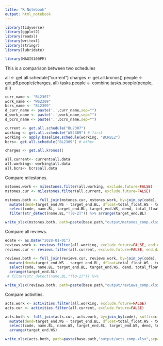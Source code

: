 ```yaml
---
title: "R Notebook"
output: html_notebook
---
```


```r
library(tidyverse)
library(ggplot2)
library(readxl)
library(writexl)
library(stringr)
library(lubridate)

library(MAGIS100PM)
```


This is a comparison between two schedules

all <- get.all.schedule("current")
charges <- get.all.kronos()
people <- get.p6.people(charges, all)
tasks.people <- combine.tasks.people(people, all)



```r
curr_name <- "BL2307"
work_name <- "WS2309"
bcrs_name <- "BL2309"
d_curr_name <- paste('.',curr_name,sep="")
d_work_name <- paste('.',work_name,sep="")
d_bcrs_name <- paste('.',bcrs_name,sep="")

current <- get.all.schedule("BL2307")
working <- get.all.schedule("WS2309") # first
working <- apply.baseline.schedule(working, "BCRBL2")
bcrs<- get.all.schedule("BL2309") # other

charges <- get.all.kronos()

all.current<- current$all.data
all.working<- working$all.data
all.bcrs<- bcrs$all.data
```


Compare milestones.
```r
mstones.work <- milestones.filter(all.working, exclude.future=FALSE)
mstones.cur <- milestones.filter(all.current, exclude.future=FALSE)

mstones.both <- full_join(mstones.cur, mstones.work, by=join_by(code), suffix=c(".BL",".WS")) %>%
  mutate(dend=target_end.WS - target_end.BL, dfloat=total_float.WS - total_float.BL) %>%
  select(code, name.BL, target_end.BL, target_end.WS, dend, total_float.BL, total_float.WS, dfloat) %>%
  filter(str_detect(name.BL,"T[0-2]")) %>% arrange(target_end.BL)

write_xlsx(mstones.both, path=paste(base.path,"output/mstones_comp.xlsx",sep=""))
```


Compare all reviews.
```r
edate <- as.Date("2028-01-01")
reviews.work <- reviews.filter(all.working, exclude.future=FALSE, end.date=edate)
reviews.cur <- reviews.filter(all.current, exclude.future=FALSE, end.date=edate)

reviews.both <- full_join(reviews.cur, reviews.work, by=join_by(code), suffix=c(".BL",".WS")) %>%
  mutate(dend=target_end.WS - target_end.BL, dfloat=total_float.WS - total_float.BL) %>%
  select(code, name.BL, target_end.BL, target_end.WS, dend, total_float.BL, total_float.WS, dfloat) %>%
  arrange(target_end.BL)
 # filter(str_detect(name.BL,"T[0-2]")) %>% 

write_xlsx(reviews.both, path=paste(base.path,"output/reviews_comp.xlsx",sep=""))
```


Compare activities.
```r
acts.work <- activities.filter(all.working, exclude.future=FALSE)
acts.cur <- activities.filter(all.current, exclude.future=FALSE)

acts.both <- full_join(acts.cur, acts.work, by=join_by(code), suffix=c(".BL",".WS")) %>%
  mutate(dend=target_end.WS - target_end.BL, dfloat=total_float.WS - total_float.BL) %>%
  select(code, name.BL, name.WS, target_end.BL, target_end.WS, dend, total_float.BL, total_float.WS, dfloat) %>%
  arrange(target_end.WS)

write_xlsx(acts.both, path=paste(base.path,"output/acts_comp.xlsx",sep=""))
```
